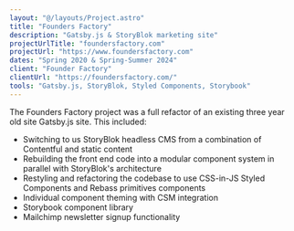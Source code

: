 ```yaml
---
layout: "@/layouts/Project.astro"
title: "Founders Factory"
description: "Gatsby.js & StoryBlok marketing site"
projectUrlTitle: "foundersfactory.com"
projectUrl: "https://www.foundersfactory.com"
dates: "Spring 2020 & Spring-Summer 2024"
client: "Founder Factory"
clientUrl: "https://foundersfactory.com/"
tools: "Gatsby.js, StoryBlok, Styled Components, Storybook"
---
```


The Founders Factory project was a full refactor of an existing three year old site Gatsby.js site. This included:

- Switching to us StoryBlok headless CMS from a combination of Contentful and static content
- Rebuilding the front end code into a modular component system in parallel with StoryBlok's architecture
- Restyling and refactoring the codebase to use CSS-in-JS Styled Components and Rebass primitives components
- Individual component theming with CSM integration
- Storybook component library
- Mailchimp newsletter signup functionality
